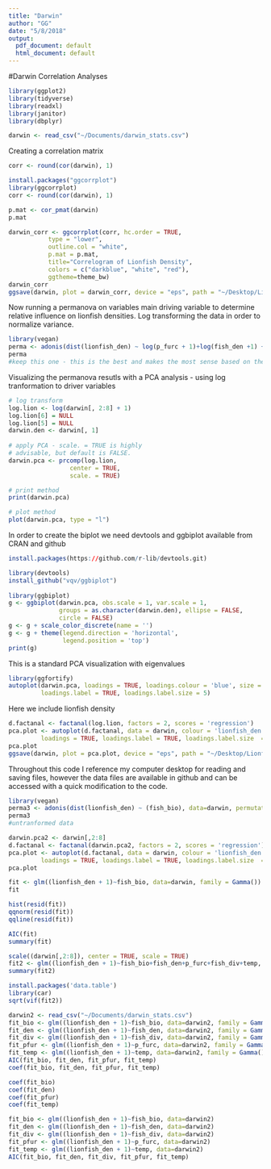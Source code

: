 ```yaml
---
title: "Darwin"
author: "GG"
date: "5/8/2018"
output:
  pdf_document: default
  html_document: default
---
```

#Darwin Correlation Analyses
```r
library(ggplot2)
library(tidyverse)
library(readxl)
library(janitor)
library(dbplyr)
```

```r
darwin <- read_csv("~/Documents/darwin_stats.csv")
```
Creating a correlation matrix

```r
corr <- round(cor(darwin), 1)
```

```r
install.packages("ggcorrplot")
library(ggcorrplot)
corr <- round(cor(darwin), 1)
```
```r
p.mat <- cor_pmat(darwin)
p.mat

```


```r
darwin_corr <- ggcorrplot(corr, hc.order = TRUE, 
           type = "lower", 
           outline.col = "white",
           p.mat = p.mat,
           title="Correlogram of Lionfish Density", 
           colors = c("darkblue", "white", "red"),
           ggtheme=theme_bw)
darwin_corr
ggsave(darwin, plot = darwin_corr, device = "eps", path = "~/Desktop/Lionfish")
```

Now running a permanova on variables main driving variable to determine relative influence on lionfish densities. Log transforming the data in order to normalize variance.  
```r
library(vegan)
perma <- adonis(dist(lionfish_den) ~ log(p_furc + 1)+log(fish_den +1) + log(fish_bio + 1) + log(fish_div + 1) + log(temp + 1), data=darwin, permutations=100000)
perma
#keep this one - this is the best and makes the most sense based on the correlation matrix
```

Visualizing the permanova resutls with a PCA analysis - using log tranformation to driver variables
```r
# log transform 
log.lion <- log(darwin[, 2:8] + 1)
log.lion[6] = NULL
log.lion[5] = NULL
darwin.den <- darwin[, 1]
 
# apply PCA - scale. = TRUE is highly 
# advisable, but default is FALSE. 
darwin.pca <- prcomp(log.lion,
                 center = TRUE,
                 scale. = TRUE) 
```


```r
# print method
print(darwin.pca)
```


```r
# plot method
plot(darwin.pca, type = "l")
```
In order to create the biplot we need devtools and ggbiplot available from CRAN and github
```r
install.packages(https://github.com/r-lib/devtools.git)
```

```r
library(devtools)
install_github("vqv/ggbiplot")
 
library(ggbiplot)
g <- ggbiplot(darwin.pca, obs.scale = 1, var.scale = 1, 
              groups = as.character(darwin.den), ellipse = FALSE, 
              circle = FALSE)
g <- g + scale_color_discrete(name = '')
g <- g + theme(legend.direction = 'horizontal', 
               legend.position = 'top')
print(g)

```
This is a standard PCA visualization with eigenvalues
```r
library(ggfortify)
autoplot(darwin.pca, loadings = TRUE, loadings.colour = 'blue', size = 3,
         loadings.label = TRUE, loadings.label.size = 5)
```
Here we include lionfish density
```r
d.factanal <- factanal(log.lion, factors = 2, scores = 'regression')
pca.plot <- autoplot(d.factanal, data = darwin, colour = 'lionfish_den', size = 3,
         loadings = TRUE, loadings.label = TRUE, loadings.label.size  = 5) + theme_classic()
pca.plot
ggsave(darwin, plot = pca.plot, device = "eps", path = "~/Desktop/Lionfish")
```

Throughout this code I reference my computer desktop for reading and saving files, however the data files are available in github and can be accessed with a quick modification to the code. 


```r
library(vegan)
perma3 <- adonis(dist(lionfish_den) ~ (fish_bio), data=darwin, permutations=999)
perma3
#untranformed data
```

```r
darwin.pca2 <- darwin[,2:8]
d.factanal <- factanal(darwin.pca2, factors = 2, scores = 'regression')
pca.plot <- autoplot(d.factanal, data = darwin, colour = 'lionfish_den', size = 3,
         loadings = TRUE, loadings.label = TRUE, loadings.label.size  = 5) + theme_classic()
pca.plot
```

```r
fit <- glm((lionfish_den + 1)~fish_bio, data=darwin, family = Gamma())
fit
```

```r
hist(resid(fit))
qqnorm(resid(fit))
qqline(resid(fit))
```

```r

AIC(fit)
summary(fit)
```
```r
scale((darwin[,2:8]), center = TRUE, scale = TRUE)
fit2 <- glm((lionfish_den + 1)~fish_bio+fish_den+p_furc+fish_div+temp, data=darwin, family = Gamma())
summary(fit2)
```

```r
install.packages('data.table')
library(car)
sqrt(vif(fit2))
```

```r
darwin2 <- read_csv("~/Documents/darwin_stats.csv")
fit_bio <- glm((lionfish_den + 1)~fish_bio, data=darwin2, family = Gamma())
fit_den <- glm((lionfish_den + 1)~fish_den, data=darwin2, family = Gamma())
fit_div <- glm((lionfish_den + 1)~fish_div, data=darwin2, family = Gamma())
fit_pfur <- glm((lionfish_den + 1)~p_furc, data=darwin2, family = Gamma())
fit_temp <- glm((lionfish_den + 1)~temp, data=darwin2, family = Gamma())
AIC(fit_bio, fit_den, fit_pfur, fit_temp)
coef(fit_bio, fit_den, fit_pfur, fit_temp)
```
```r
coef(fit_bio) 
coef(fit_den) 
coef(fit_pfur) 
coef(fit_temp)
```
```r
fit_bio <- glm((lionfish_den + 1)~fish_bio, data=darwin2)
fit_den <- glm((lionfish_den + 1)~fish_den, data=darwin2)
fit_div <- glm((lionfish_den + 1)~fish_div, data=darwin2)
fit_pfur <- glm((lionfish_den + 1)~p_furc, data=darwin2)
fit_temp <- glm((lionfish_den + 1)~temp, data=darwin2)
AIC(fit_bio, fit_den, fit_div, fit_pfur, fit_temp)
```


